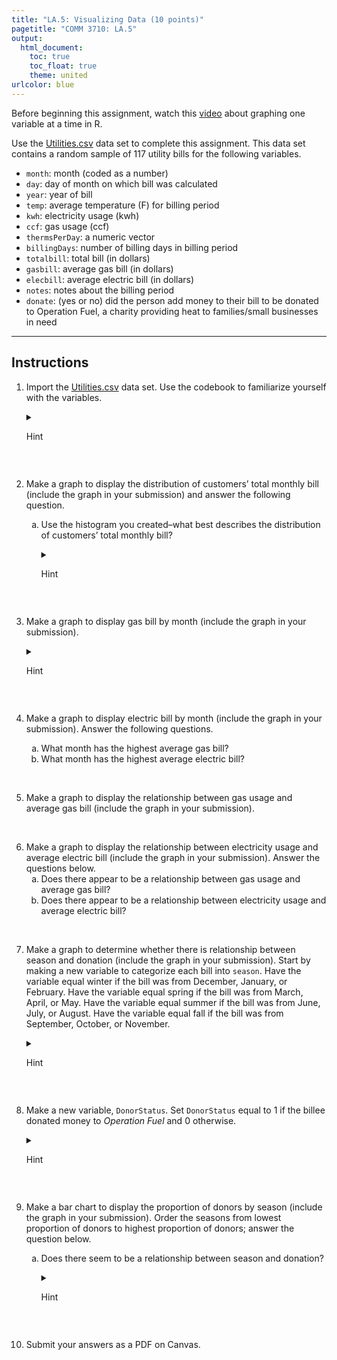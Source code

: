 ```yaml
---
title: "LA.5: Visualizing Data (10 points)"
pagetitle: "COMM 3710: LA.5"
output:
  html_document:
    toc: true
    toc_float: true
    theme: united
urlcolor: blue
---
```


Before beginning this assignment, watch this [video](https://youtu.be/mwLyXHfCPdE) about graphing one variable at a time in R.

Use the [Utilities.csv](https://utah.instructure.com/files/102658354/download?download_frd=1) data set to complete this assignment. This data set contains a random sample of 117 utility bills for the following variables.

* `month`: month (coded as a number)
*	`day`: day of month on which bill was calculated
*	`year`: year of bill
*	`temp`: average temperature (F) for billing period
*	`kwh`: electricity usage (kwh)
*	`ccf`: gas usage (ccf)
*	`thermsPerDay`: a numeric vector
*	`billingDays`: number of billing days in billing period
*	`totalbill`: total bill (in dollars)
*	`gasbill`: average gas bill (in dollars)
*	`elecbill`: average electric bill (in dollars)
*	`notes`: notes about the billing period
*	`donate`: (yes or no) did the person add money to their bill to be donated to Operation Fuel, a charity providing heat to families/small businesses in need

---

## Instructions
1. Import the [Utilities.csv](https://utah.instructure.com/files/108105204/download?download_frd=1) data set. Use the codebook to familiarize yourself with the variables.
<details>
<summary>Hint</summary>

   To read the data into a dataframe called `utilites` in R, use the command:
   ```
   utilities <- read.csv("Utilities.csv")
   ```
</details>
<br>

2. Make a graph to display the distribution of customers' total monthly bill (include the graph in your submission) and answer the following question.
   a. Use the histogram you created--what best describes the distribution of customers' total monthly bill? <!--Slightly positively skewed, most total monthly bills are between $100 and $150-->
   <details>
   <summary>Hint</summary>

      This question asks you to create a histogram. One way to do this is to use the command:
      ```
      hist(utilities$totalbill)
      ```
   </details>
<br>

3. Make a graph to display gas bill by month (include the graph in your submission).
<details>
<summary>Hint</summary>
   
   To make a plot, use the command:
   ```
   plot(utilities$month, utilities$gasbill)
   ```
</details>
<br>

4. Make a graph to display electric bill by month (include the graph in your submission). Answer the following questions.
      a. What month has the highest average gas bill?
      b. What month has the highest average electric bill?

<br>

5. Make a graph to display the relationship between gas usage and average gas bill (include the graph in your submission). 

<br>

6. Make a graph to display the relationship between electricity usage and average electric bill (include the graph in your submission). Answer the questions below.
      a. Does there appear to be a relationship between gas usage and average gas bill? <!--Yes-->
      b. Does there appear to be a relationship between electricity usage and average electric bill? <!--Yes-->

<br>

7. Make a graph to determine whether there is relationship between season and donation (include the graph in your submission). Start by making a new variable to categorize each bill into `season`. Have the variable equal winter if the bill was from December, January, or February. Have the variable equal spring if the bill was from March, April, or May. Have the variable equal summer if the bill was from June, July, or August. Have the variable equal fall if the bill was from September, October, or November.
<details>
<summary>Hint</summary>

   Use the skills you learned in data management (e.g., subsetting) to create a new variable called `season` according to the instructions. Then, use the command `freq(utilities$season)` to create the graph.
</details>
<br>

8. Make a new variable, `DonorStatus`. Set `DonorStatus` equal to 1 if the billee donated money to *Operation Fuel* and 0 otherwise. 
<details>
<summary>Hint</summary>

   Try the command:
   ```
   utilities$DonorStatus <- ifelse(utilities$donate == "yes", 1, 0)
   ```
</details>
<br>

9. Make a bar chart to display the proportion of donors by season (include the graph in your submission). Order the seasons from lowest proportion of donors to highest proportion of donors; answer the question below.
   a. Does there seem to be a relationship between season and donation?
   <details>
   <summary>Hint</summary>
      
      The following commands are one way to create a bar chart that is sorted:
      ```
      sorted <- reorder(utilities$season, utilities$DonorStatus)
      counts <- table(utilities$DonorStatus, sorted)
      barplot(counts)
      ```
</details>
<br>

10. Submit your answers as a PDF on Canvas.
